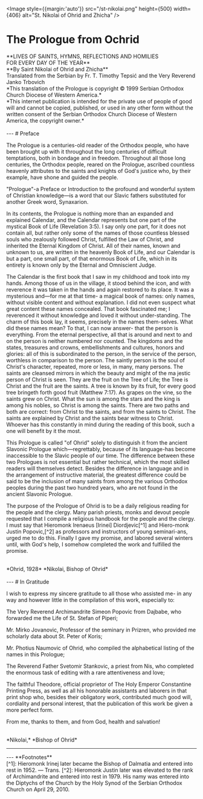 

<Image style={{margin:'auto'}} src="/st-nikolai.png" height={500} width={406} alt="St. Nikolai of Ohrid and Zhicha" />

# The Prologue from Ochrid

<div style={{textAlign:'center'}}>
**LIVES OF SAINTS, HYMNS, REFLECTIONS AND HOMILIES<br />FOR EVERY DAY OF THE YEAR**
<br />
**By Saint Nikolai of Ohrid and Zhicha**
<br />
Translated from the Serbian by Fr. T. Timothy Tepsić and the Very Reverend Janko Trbovich
<br />
*This translation of the Prologue is copyright © 1999 Serbian Orthodox Church Diocese of Western America.*
<br />
*This internet publication is intended for the private use of people of good will and cannot be copied, published, or used in any other form without the written consent of the Serbian Orthodox Church Diocese of Western America, the copyright owner.*
</div>
<br />
---
# Preface

The Prologue is a centuries-old reader of the Orthodox people, who have been brought up with it throughout the long centuries of difficult temptations, both in bondage and in freedom. Throughout all those long centuries, the Orthodox people, reared on the Prologue, ascribed countless heavenly attributes to the saints and knights of God's justice who, by their example, have shone and guided the people.

"Prologue"-a Preface or Introduction to the profound and wonderful system of Christian knowledge—is a word that our Slavic fathers substituted for another Greek word, Synaxarion.

In its contents, the Prologue is nothing more than an expanded and explained Calendar, and the Calendar represents but one part of the mystical Book of Life (Revelation 3:5). I say only one part, for it does not contain all, but rather only some of the names of those countless blessed souls who zealously followed Christ, fulfilled the Law of Christ, and inherited the Eternal Kingdom of Christ. All of their names, known and unknown to us, are written in the heavenly Book of Life, and our Calendar is but a part, one small part, of that enormous Book of Life, which in its entirety is known only by the Eternal and Omniscient Judge.

The Calendar is the first book that I saw in my childhood and took into my hands. Among those of us in the village, it stood behind the icon, and with reverence it was taken in the hands and again restored to its place.
It was a mysterious and—for me at that time- a magical book of names: only names, without visible content and without explanation. I did not even suspect what great content these names concealed. That book fascinated me; I reverenced it without knowledge and loved it without under-standing. The charm of this book lay, it seems, precisely in the names them-selves. What did these names mean? To that, I can now answer- that the person is everything. From the eternal perspective, all that is around and next to and on the person is neither numbered nor counted. The kingdoms and the states, treasures and crowns, embellishments and cultures, honors and glories: all of this is subordinated to the person, in the service of the person, worthless in comparison to the person. The saintly person is the soul of Christ's character, repeated, more or less, in many, many persons.
The saints are cleansed mirrors in which the beauty and might of the ma jestic person of Christ is seen. They are the fruit on the Tree of Life; the Tree is Christ and the fruit are the saints. A tree is known by its fruit, for every good tree bringeth forth good fruit (Matthew 7:17). As grapes on the vine, so the saints grew on Christ. What the sun is among the stars and the king is among his nobles, so Christ is among the saints. There are two paths and both are correct: from Christ to the saints, and from the saints to Christ.
The saints are explained by Christ and the saints bear witness to Christ.
Whoever has this constantly in mind during the reading of this book, such a one will benefit by it the most.

This Prologue is called "of Ohrid" solely to distinguish it from the ancient Slavonic Prologue which—regrettably, because of its language-has become inaccessible to the Slavic people of our time. The difference between these two Prologues is not essential but rather technical, which the most skilled readers will themselves detect. Besides the difference in language and in the arrangement of instructive material, the greatest difference could be said to be the inclusion of many saints from among the various Orthodox peoples during the past two hundred years, who are not found in the ancient Slavonic Prologue.

The purpose of the Prologue of Ohrid is to be a daily religious reading for the people and the clergy. Many parish priests, monks and devout people requested that I compile a religious handbook for the people and the clergy. I must say that Hieromonk Irenaeus [Irinei] Diordjevic[^1] and Hiero-monk Justin Popovic,[^2] as professors and instructors of young seminari-ans, urged me to do this. Finally I gave my promise, and labored several winters until, with God's help, I somehow completed the work and fulfilled the promise.
<br /><br />
<div style={{textAlign:'right'}}>
*Ohrid, 1928*  
*Nikolai, Bishop of Ohrid*  
</div>
<br />
---
# In Gratitude

I wish to express my sincere gratitude to all those who assisted me- in any way and however little in the compilation of this work, especially to:

The Very Reverend Archimandrite Simeon Popovic from Dajbabe, who forwarded me the Life of St. Stefan of Piperi;

Mr. Mirko Jovanovic, Professor of the seminary in Prizren, who provided me scholarly data about St. Peter of Koris;

Mr. Photius Naumovic of Ohrid, who compiled the alphabetical listing of the names in this Prologue;

The Reverend Father Svetomir Stankovic, a priest from Nis, who completed the enormous task of editing with a rare attentiveness and love;

The faithful Theodore, official proprietor of The Holy Emperor Constantine Printing Press, as well as all his honorable assistants and laborers in that print shop who, besides their obligatory work, contributed much good will, cordiality and personal interest, that the publication of this work be given a more perfect form.

From me, thanks to them, and from God, health and salvation!
<br /><br />
<div style={{textAlign:'right'}}>
*Nikolai,*  
*Bishop of Ohrid*  
</div>

---
<Purchase />
---
**Footnotes**
<br />
[^1]: Hieromonk Irinej later became the Bishop of Dalmatia and entered into rest in 1952. — Trans.
[^2]: Hieromonk Justin later was elevated to the rank of Archimandrite and entered into rest in 1979. His namy was entered into the Diptychs of the Church by the Holy Synod of the Serbian Orthodox Church on April 29, 2010.